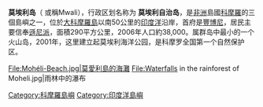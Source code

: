 {{Expand|time=2018-03-31T05:01:47+00:00}}
{{NoteTA|G1=地名|1=zh-cn:莫埃利;zh-tw:莫愛利;}}
{{Infobox islands
| name             = 莫愛利島
| native name      = {{nativename|fr|Mohéli}}<br/>{{lang|swb|Mwali}}（<small>[[葛摩語|葛摩語]]</small>）
| image map        = Mohéli in Comoros.png
| map caption      = 莫愛利島在[[科摩羅|科摩羅]]的位置
| map              = Comoros#Africa
| map_alt          = 非洲與葛摩地圖
| map_caption      = 莫愛利島在[[非洲|非洲]]與[[葛摩群島|葛摩群島]]位置
| coordinates      = {{Coord|12|15|S|43|45|E|region:KM_type:isle|display=inline,title}}
| location         = [[莫桑比克海峽|莫桑比克海峽]]
| archipelago      = [[科摩羅群島|科摩羅群島]]
| area km2         = 290
| length km        = 
| width km         = 
| coastline km     = 
| elevation m      = 
| highest mount    = 
| country          = [[科摩羅|科摩羅]]
| country largest city               = [[豐博尼|豐博尼]]
| country largest city population    = 18,277
| population       = 38,000
| population as of = 2006年
| density km2      = 122.07
| languages        = [[法語|法語]]、[[科摩羅語|科摩羅語]]
| ethnic groups    = 
| timezone1        = 
| utc_offset1      = 
}}
'''莫埃利岛'''（{{lang-fr|Mohéli}} {{IPA-fr|mɔ.e.li|}}或稱Mwali），行政区划名称为{{flagicon|Mohéli}} '''莫埃利自治岛'''，是[[非洲|非洲]]島國[[科摩羅|科摩羅]]的三個島嶼之一，位於[[大科摩羅島|大科摩羅島]]以南50公里的[[印度洋|印度洋]]沿岸，首府是[[豐博尼|豐博尼]]，居民主要信奉[[遜尼派|遜尼派]]，面積290平方公里，2006年人口約38,000。属群岛中最小的一个火山岛，2001年，这里建立起莫埃利海洋公园，是科摩罗全国第一个自然保护区。

<gallery widths=180px heights=150px>
File:Mohéli-Beach.jpg|莫愛利島的海灘
File:Waterfalls in the rainforest of Moheli.jpg|雨林中的瀑布
</gallery>

{{Comoros-stub}}
{{葛摩行政區劃}}

[[Category:科摩羅島嶼|Category:科摩羅島嶼]]
[[Category:印度洋島嶼|Category:印度洋島嶼]]